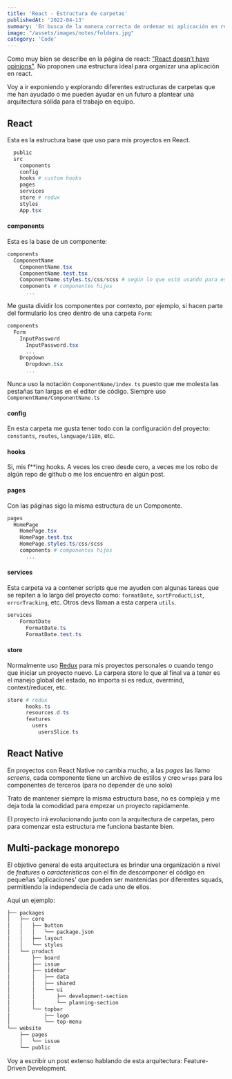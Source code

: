 ```yaml
---
title: 'React - Estructura de carpetas'
publishedAt: '2022-04-13'
summary: 'En busca de la manera correcta de ordenar mi aplicación en react'
image: "/assets/images/notes/folders.jpg"
category: 'Code'
---
```


Como muy bien se describe en la página de react: ["React doesn’t have opinions"](https://reactjs.org/docs/faq-structure.html#is-there-a-recommended-way-to-structure-react-projects).
No proponen una estructura ideal para organizar una aplicación en react.

Voy a ir exponiendo y explorando diferentes estructuras de carpetas que me han ayudado o me pueden ayudar
en un futuro a plantear una arquitectura sólida para el trabajo en equipo.

<TOCInline toc={toc} fromHeading={2} toHeading={2} indentDepth={4} />


## React

Esta es la estructura base que uso para mis proyectos en React.

```powershell
  public
  src
    components
    config
    hooks # custom hooks
    pages
    services
    store # redux
    styles
    App.tsx
```

#### components
Esta es la base de un componente:

```powershell
components
  ComponentName
    ComponentName.tsx
    ComponentName.test.tsx
    ComponentName.styles.ts/css/scss # según lo que esté usando para estilos
    components # componentes hijos
      ...
```

Me gusta dividir los componentes por contexto, por ejemplo, si hacen parte del formulario
los creo dentro de una carpeta `Form`:

```powershell
components
  Form
    InputPassword
      InputPassword.tsx
      ...
    Dropdown
      Dropdown.tsx
      ...
```

Nunca uso la notación `ComponentName/index.ts` puesto que me molesta las pestañas tan largas en el
editor de código. Siempre uso `ComponentName/ComponentName.ts`

#### config

En esta carpeta me gusta tener todo con la configuración del proyecto: `constants`, `routes`,
`language/i18n`, etc.

#### hooks

Si, mis f**ing hooks. A veces los creo desde cero, a veces me los robo de algún
repo de github o me los encuentro en algún post.

#### pages

Con las páginas sigo la misma estructura de un Componente.
```powershell
pages
  HomePage
    HomePage.tsx
    HomePage.test.tsx
    HomePage.styles.ts/css/scss
    components # componentes hijos
      ...
```

#### services

Esta carpeta va a contener scripts que me ayuden con algunas tareas que se repiten
a lo largo del proyecto como: `formatDate`, `sortProductList`, `errorTracking`, etc.
Otros devs llaman a esta carpera `utils`.

```powershell
services
    FormatDate
      FormatDate.ts
      FormatDate.test.ts
```

#### store

Normalmente uso [Redux](https://es.redux.js.org/) para mis proyectos personales
o cuando tengo que iniciar un proyecto nuevo. La carpera store lo que al final
va a tener es el manejo global del estado, no importa si es redux, overmind, context/reducer, etc.

```powershell
store # redux
      hooks.ts
      resources.d.ts
      features
        users
          usersSlice.ts
```

## React Native

En proyectos con React Native no cambia mucho, a las _pages_ las llamo _screens_, cada componente
tiene un archivo de estilos y creo `wraps` para los componentes de terceros (para no depender de uno solo)

Trato de mantener siempre la misma estructura base, no es compleja y me deja toda
la comodidad para empezar un proyecto rapidamente.

El proyecto irá evolucionando junto con la arquitectura de carpetas, pero para comenzar
esta estructura me funciona bastante bien.

## Multi-package monorepo

El objetivo general de esta arquitectura es brindar una organización a nivel de _features_ o _características_
con el fin de descomponer el código en pequeñas 'aplicaciones' que pueden ser mantenidas
por diferentes squads, permitiendo la independecia de cada uno de ellos.

Aquí un ejemplo:

```bash
├── packages
│   ├── core
│   │   ├── button
│   │   │   └── package.json
│   │   ├── layout
│   │   └── styles
│   └── product
│       ├── board
│       ├── issue
│       ├── sidebar
│       │   ├── data
│       │   ├── shared
│       │   └── ui
│       │       ├── development-section
│       │       └── planning-section
│       └── topbar
│           ├── logo
│           └── top-menu
└── website
    ├── pages
    │   └── issue
    └── public
```

Voy a escribir un post extenso hablando de esta arquitectura: Feature-Driven Development.